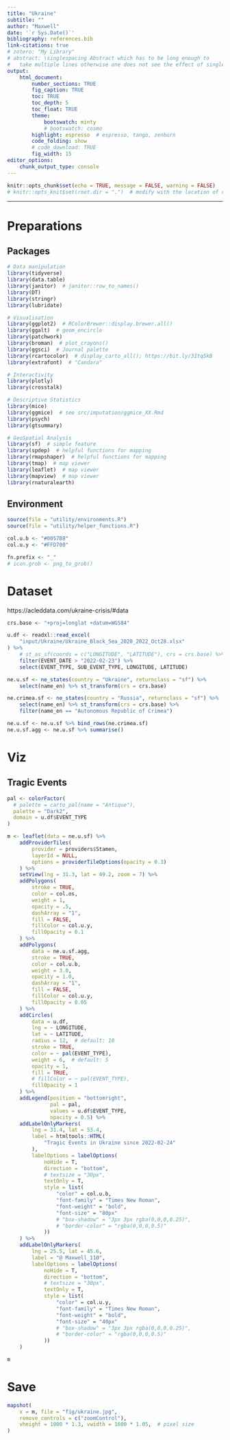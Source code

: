 ```yaml
---
title: "Ukraine"
subtitle: ""
author: "Maxwell"
date: '`r Sys.Date()`'
bibliography: references.bib
link-citations: true
# zotero: "My Library"
# abstract: \singlespacing Abstract which has to be long enough to 
#   take multiple lines otherwise one does not see the effect of single-spacing.
output: 
    html_document:
        number_sections: TRUE
        fig_caption: TRUE
        toc: TRUE
        toc_depth: 5
        toc_float: TRUE
        theme:
            bootswatch: minty
            # bootswatch: cosmo
        highlight: espresso  # espresso, tango, zenburn
        code_folding: show
        # code_download: TRUE
        fig_width: 15
editor_options: 
    chunk_output_type: console
---
```


```r
knitr::opts_chunk$set(echo = TRUE, message = FALSE, warning = FALSE)
# knitr::opts_knit$set(root.dir = ".")  # modify with the location of code
```

***

# Preparations {.tabset .tabset-fade .tabset-pills}
## Packages
```r
# Data manipulation
library(tidyverse)
library(data.table)
library(janitor)  # janitor::row_to_names()
library(DT)
library(stringr)
library(lubridate)

# Visualisation
library(ggplot2)  # RColorBrewer::display.brewer.all()
library(ggalt)  # geom_encircle
library(patchwork)
library(broman)  # plot_crayons()
library(ggsci)  # Journal palette
library(rcartocolor)  # display_carto_all(); https://bit.ly/3Itq5kB
library(extrafont)  # "Candara"

# Interactivity
library(plotly)
library(crosstalk)

# Descriptive Statistics
library(mice)
library(ggmice)  # see src/imputation/ggmice_XX.Rmd
library(psych)
library(gtsummary)

# GeoSpatial Analysis
library(sf)  # simple feature
library(spdep)  # helpful functions for mapping
library(rmapshaper)  # helpful functions for mapping
library(tmap)  # map viewer
library(leaflet)  # map viewer
library(mapview)  # map viewer
library(rnaturalearth)
```

## Environment
```r
source(file = "utility/environments.R")
source(file = "utility/helper_functions.R")

col.u.b <- "#0057B8"
col.u.y <- "#FFD700"

fn.prefix <- "_"
# icon.grob <- png_to_grob()
```


# Dataset {.tabset .tabset-fade .tabset-pills}
https://acleddata.com/ukraine-crisis/#data
```r
crs.base <- "+proj=longlat +datum=WGS84"

u.df <- readxl::read_excel(
    "input/Ukraine/Ukraine_Black_Sea_2020_2022_Oct28.xlsx"
) %>% 
    # st_as_sf(coords = c("LONGITUDE", "LATITUDE"), crs = crs.base) %>% 
    filter(EVENT_DATE > "2022-02-23") %>% 
    select(EVENT_TYPE, SUB_EVENT_TYPE, LONGITUDE, LATITUDE)

ne.u.sf <- ne_states(country = "Ukraine", returnclass = "sf") %>% 
    select(name_en) %>% st_transform(crs = crs.base)

ne.crimea.sf <- ne_states(country = "Russia", returnclass = "sf") %>% 
    select(name_en) %>% st_transform(crs = crs.base) %>% 
    filter(name_en == "Autonomous Republic of Crimea")

ne.u.sf <- ne.u.sf %>% bind_rows(ne.crimea.sf)
ne.u.sf.agg <- ne.u.sf %>% summarise()
```


# Viz
## Tragic Events
```r
pal <- colorFactor(
  # palette = carto_pal(name = "Antique"), 
  palette = "Dark2", 
  domain = u.df$EVENT_TYPE
)

m <- leaflet(data = ne.u.sf) %>%
    addProviderTiles(
        provider = providers$Stamen, 
        layerId = NULL, 
        options = providerTileOptions(opacity = 0.3)
    ) %>%
    setView(lng = 31.3, lat = 49.2, zoom = 7) %>% 
    addPolygons(
        stroke = TRUE, 
        color = col.os, 
        weight = 1, 
        opacity = .5, 
        dashArray = "1", 
        fill = FALSE, 
        fillColor = col.u.y, 
        fillOpacity = 0.1
    ) %>% 
    addPolygons(
        data = ne.u.sf.agg, 
        stroke = TRUE, 
        color = col.u.b,
        weight = 3.0, 
        opacity = 1.0, 
        dashArray = "1", 
        fill = FALSE,
        fillColor = col.u.y, 
        fillOpacity = 0.05
    ) %>% 
    addCircles(
        data = u.df,
        lng = ~ LONGITUDE,
        lat = ~ LATITUDE, 
        radius = 12,  # default: 10
        stroke = TRUE, 
        color = ~ pal(EVENT_TYPE), 
        weight = 6,  # default: 5
        opacity = 1,
        fill = TRUE, 
        # fillColor = ~ pal(EVENT_TYPE), 
        fillOpacity = 1
    ) %>% 
    addLegend(position = "bottomright", 
              pal = pal, 
              values = u.df$EVENT_TYPE, 
              opacity = 0.5) %>% 
    addLabelOnlyMarkers(
        lng = 31.4, lat = 53.4, 
        label = htmltools::HTML(
            "Tragic Events in Ukraine since 2022-02-24"
        ), 
        labelOptions = labelOptions(
            noHide = T, 
            direction = "bottom",
            # textsize = "30px", 
            textOnly = T,
            style = list(
                "color" = col.u.b, 
                "font-family" = "Times New Roman", 
                "font-weight" = "bold", 
                "font-size" = "80px"
                # "box-shadow" = "3px 3px rgba(0,0,0,0.25)",
                # "border-color" = "rgba(0,0,0,0.5)"
            ))
    ) %>% 
    addLabelOnlyMarkers(
        lng = 25.5, lat = 45.6, 
        label = "@ Maxwell_110", 
        labelOptions = labelOptions(
            noHide = T, 
            direction = "bottom",
            # textsize = "30px", 
            textOnly = T,
            style = list(
                "color" = col.u.y, 
                "font-family" = "Times New Roman", 
                "font-weight" = "bold", 
                "font-size" = "40px"
                # "box-shadow" = "3px 3px rgba(0,0,0,0.25)",
                # "border-color" = "rgba(0,0,0,0.5)"
            ))
    )

m
```

# Save
```r
mapshot(
    x = m, file = "fig/ukraine.jpg", 
    remove_controls = c("zoomControl"), 
    vheight = 1000 * 1.3, vwidth = 1600 * 1.05,  # pixel size
)
```
